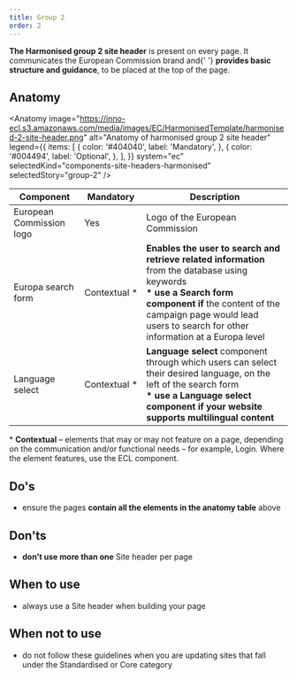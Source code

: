 ```yaml
---
title: Group 2
order: 2
---
```



<Paragraph size="lead">
  <strong>The Harmonised group 2 site header</strong> is present on every page.
  It communicates the European Commission brand and{' '}
  <strong>provides basic structure and guidance</strong>, to be placed at the
  top of the page.
</Paragraph>

## Anatomy

<Anatomy
  image="https://inno-ecl.s3.amazonaws.com/media/images/EC/HarmonisedTemplate/harmonised-2-site-header.png"
  alt="Anatomy of harmonised group 2 site header"
  legend={{
    items: [
      {
        color: '#404040',
        label: 'Mandatory',
      },
      {
        color: '#004494',
        label: 'Optional',
      },
    ],
  }}
  system="ec"
  selectedKind="components-site-headers-harmonised"
  selectedStory="group-2"
/>

| Component                | Mandatory          | Description                                                                                                                                                                                                                                                  |
| ------------------------ | ------------------ | ------------------------------------------------------------------------------------------------------------------------------------------------------------------------------------------------------------------------------------------------------------ |
| European Commission logo | Yes                | Logo of the European Commission                                                                                                                                                                                                                              |
| Europa search form       | Contextual&nbsp;\* | **Enables the user to search and retrieve related information** from the database using keywords<br /><strong>\* use a Search form component if</strong> the content of the campaign page would lead users to search for other information at a Europa level |
| Language select          | Contextual&nbsp;\* | **Language select** component through which users can select their desired language, on the left of the search form<br /><strong>\* use a Language select component if your website supports multilingual content</strong>                                   |

<Paragraph size="s">
  * <strong>Contextual</strong> – elements that may or may not feature on a
  page, depending on the communication and/or functional needs – for example,
  Login. Where the element features, use the ECL component.
</Paragraph>

## Do's

- ensure the pages **contain all the elements in the anatomy table** above

## Don'ts

- **don't use more than one** Site header per page

## When to use

- always use a Site header when building your page

## When not to use

- do not follow these guidelines when you are updating sites that fall under the <Link to="/ec/standardised-template/">Standardised</Link> or <Link to="/ec/core-template/">Core</Link> category
